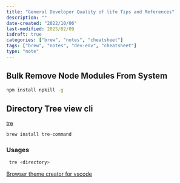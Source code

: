 ```yaml
---
title: "General Developer Quality of life Tips and References"
description: ""
date-created: "2022/10/06"
last-modified: 2025/02/09
isdraft: true
categories: ["brew", "notes", "cheatsheet"]
tags: ["brew", "notes", "dev-env", "cheatsheet"]
type: "note"
---
```


## Bulk Remove Node Modules From System

```sh 
npm install npkill -g
```

## Directory Tree view cli


[tre](https://github.com/dduan/tre)

```sh
brew install tre-command  
```

### Usages 

```sh
 tre <directory>
```

[Browser theme creator for vscode ](https://themes.vscode.one/edit/local/)
